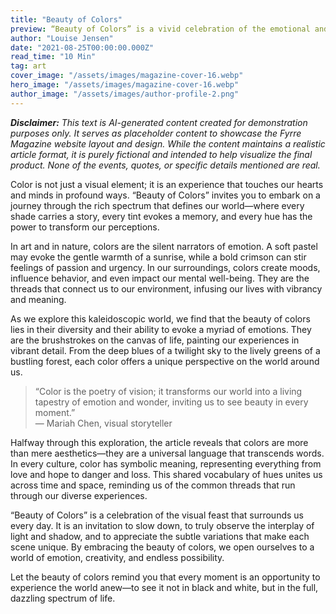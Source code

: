 ```yaml
---
title: "Beauty of Colors"
preview: “Beauty of Colors” is a vivid celebration of the emotional and transformative power of hues. This article explores how colors not only define our surroundings but also shape our emotions, memories, and identities. Immerse yourself in a sensory journey that uncovers the hidden language of color—a language that speaks directly to the soul and transforms the ordinary into the extraordinary.
author: "Louise Jensen"
date: "2021-08-25T00:00:00.000Z"
read_time: "10 Min"
tag: art
cover_image: "/assets/images/magazine-cover-16.webp"
hero_image: "/assets/images/magazine-cover-16.webp"
author_image: "/assets/images/author-profile-2.png"
---
```


_**Disclaimer:** This text is AI-generated content created for demonstration purposes only. It serves as placeholder content to showcase the Fyrre Magazine website layout and design. While the content maintains a realistic article format, it is purely fictional and intended to help visualize the final product. None of the events, quotes, or specific details mentioned are real._

Color is not just a visual element; it is an experience that touches our hearts and minds in profound ways. “Beauty of Colors” invites you to embark on a journey through the rich spectrum that defines our world—where every shade carries a story, every tint evokes a memory, and every hue has the power to transform our perceptions.

In art and in nature, colors are the silent narrators of emotion. A soft pastel may evoke the gentle warmth of a sunrise, while a bold crimson can stir feelings of passion and urgency. In our surroundings, colors create moods, influence behavior, and even impact our mental well-being. They are the threads that connect us to our environment, infusing our lives with vibrancy and meaning.

As we explore this kaleidoscopic world, we find that the beauty of colors lies in their diversity and their ability to evoke a myriad of emotions. They are the brushstrokes on the canvas of life, painting our experiences in vibrant detail. From the deep blues of a twilight sky to the lively greens of a bustling forest, each color offers a unique perspective on the world around us.

> “Color is the poetry of vision; it transforms our world into a living tapestry of emotion and wonder, inviting us to see beauty in every moment.”  
> — Mariah Chen, visual storyteller

Halfway through this exploration, the article reveals that colors are more than mere aesthetics—they are a universal language that transcends words. In every culture, color has symbolic meaning, representing everything from love and hope to danger and loss. This shared vocabulary of hues unites us across time and space, reminding us of the common threads that run through our diverse experiences.

“Beauty of Colors” is a celebration of the visual feast that surrounds us every day. It is an invitation to slow down, to truly observe the interplay of light and shadow, and to appreciate the subtle variations that make each scene unique. By embracing the beauty of colors, we open ourselves to a world of emotion, creativity, and endless possibility.

Let the beauty of colors remind you that every moment is an opportunity to experience the world anew—to see it not in black and white, but in the full, dazzling spectrum of life.
